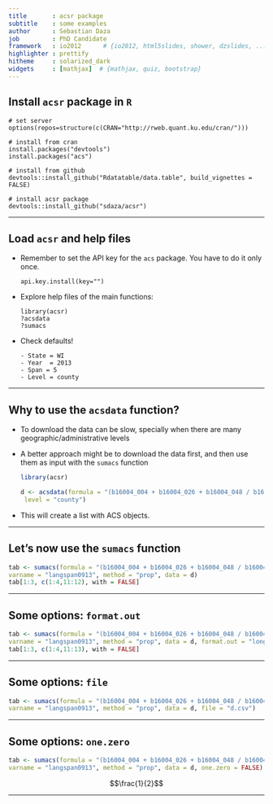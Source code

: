 ```yaml
---
title       : acsr package
subtitle    : some examples
author      : Sebastian Daza
job         : PhD Candidate
framework   : io2012      # {io2012, html5slides, shower, dzslides, ...}
highlighter : prettify
hitheme     : solarized_dark
widgets     : [mathjax]  # {mathjax, quiz, bootstrap}     
--- 
```


## Install `acsr` package in `R`


```
# set server
options(repos=structure(c(CRAN="http://rweb.quant.ku.edu/cran/")))

# install from cran
install.packages("devtools")
install.packages("acs")

# install from github
devtools::install_github("Rdatatable/data.table", build_vignettes = FALSE)

# install acsr package
devtools::install_github("sdaza/acsr")
```

---

## Load `acsr` and help files

- Remember to set the API key for the `acs` package. You have to do it only once.

    ```
    api.key.install(key="")
    ```

- Explore help files of the main functions: 

    ```
    library(acsr)
    ?acsdata
    ?sumacs
    ```
- Check defaults!
 
      - State = WI
      - Year  = 2013
      - Span = 5
      - Level = county

---

## Why to use the `acsdata` function?

- To download the data can be slow, specially when there are many geographic/administrative levels
-  A better approach might be to download the data first, and then use them as input with the `sumacs` function 

    ```r
    library(acsr)
    ```

    ```r
    d <- acsdata(formula = "(b16004_004 + b16004_026 + b16004_048 / b16004_001)",
     level = "county")
    ```

- This will create a list with ACS objects.

---

## Let's now use the `sumacs` function

```r
tab <- sumacs(formula = "(b16004_004 + b16004_026 + b16004_048 / b16004_001)", 
varname = "langspan0913", method = "prop", data = d)
tab[1:3, c(1:4,11:12), with = FALSE]
```

--- 

## Some options: `format.out`

```r
tab <- sumacs(formula = "(b16004_004 + b16004_026 + b16004_048 / b16004_001)", 
varname = "langspan0913", method = "prop", data = d, format.out = "long")
tab[1:3, c(1:4,11:13), with = FALSE]
```

--- 

## Some options: `file`

```r
tab <- sumacs(formula = "(b16004_004 + b16004_026 + b16004_048 / b16004_001)", 
varname = "langspan0913", method = "prop", data = d, file = "d.csv")
```

--- 

## Some options: `one.zero`

```r
tab <- sumacs(formula = "(b16004_004 + b16004_026 + b16004_048 / b16004_001)", 
varname = "langspan0913", method = "prop", data = d, one.zero = FALSE)
```

   $$\frac{1}{2}$$

---
